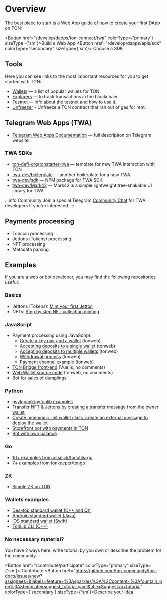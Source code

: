 
# Overview

The best place to start is a Web App guide of how to create your first DApp on TON:

<Button href="/develop/dapps/ton-connect/twa" colorType={'primary'} sizeType={'sm'}>Build a Web App</Button>
<Button href="/develop/dapps/apis/sdk"
colorType="secondary" sizeType={'sm'}>
Choose a SDK
</Button>

## Tools

Here you can see links to the most important resources for you to get started with TON:

- [Wallets](/participate/wallets/apps) — a list of popular wallets for TON.
- [Explorers](/participate/explorers) — to track transactions in the blockchain.
- [Testnet](/develop/smart-contracts/environment/testnet.md) — info about the testnet and how to use it.
- [Unfreezer](https://unfreezer.ton.org/) - Unfreeze a TON contract that ran out of gas for rent.


## Telegram Web Apps (TWA)

- [Telegram Web Apps Documentation](https://core.telegram.org/bots/webapps) — full description on Telegram website.

### TWA SDKs

- [ton-defi-org/tonstarter-twa](https://github.com/ton-defi-org/tonstarter-twa) — template for new TWA interaction with TON
- [twa-dev/boilerplate](https://github.com/twa-dev/Boilerplate) — another boilerplate for a new TWA.
- [twa-dev/sdk](https://github.com/twa-dev/sdk) — NPM package for TWA SDK
- [twa-dev/Mark42](https://github.com/twa-dev/Mark42) — Mark42 is a simple lightweight tree-shakable UI library for TWA

:::info Community
Join a special Telegram [Community Chat](https://t.me/+1mQMqTopB1FkNjIy) for TWA developers if you're interested.
:::


## Payments processing

* Toncoin processing
* Jettons (Tokens) processing
* NFT processing
* Metadata parsing

## Examples

If you are a web or bot developer, you may find the following repositories useful:

### Basics

* Jettons (Tokens): [Mint your first Jetton](/develop/dapps/tutorials/jetton-minter)
* NFTs: [Step by step NFT collection minting](/develop/dapps/tutorials/collection-minting)


### JavaScript

* Payment processing using JavaScript:
  * [Create a key pair and a wallet](https://github.com/toncenter/examples/blob/main/common.js) (tonweb)
  * [Accepting deposits to a single wallet](https://github.com/toncenter/examples/blob/main/deposits-single-wallet.js) (tonweb)
  * [Accepting deposits to multiple wallets](https://github.com/toncenter/examples/blob/main/deposits.js) (tonweb)
  * [Withdrawal process](https://github.com/toncenter/examples/blob/main/withdrawals.js) (tonweb)
  * [Payment channel example](https://github.com/toncenter/payment-channels-example/blob/main/index.js) (tonweb)
* [TON Bridge front-end](https://github.com/ton-blockchain/bridge) (Vue.js, no comments)
* [Web Wallet source code](https://github.com/toncenter/ton-wallet) (tonweb, no comments)
* [Bot for sales of dumplings](/develop/dapps/tutorials/accept-payments-in-a-telegram-bot-js)


### Python

- [psylopank/pytonlib examples](https://github.com/psylopunk/pytonlib/tree/main/examples)
- [Transfer NFT & Jettons by creating a transfer message from the owner wallet](https://github.com/tonfactory/tonsdk#transfer-nft--jettons-by-creating-a-transfer-message-from-an-owner-wallet)
- [Create mnemonic, init wallet class, create an external message to deploy the wallet](https://github.com/tonfactory/tonsdk#create-mnemonic-init-wallet-class-create-external-message-to-deploy-the-wallet)
- [Storefront bot with payments in TON](/develop/dapps/tutorials/accept-payments-in-a-telegram-bot)
- [Bot with own balance](/develop/dapps/tutorials/accept-payments-in-a-telegram-bot-2)

### Go

- [10+ examples from xssnick/tonutils-go](https://github.com/xssnick/tonutils-go/tree/master/example)
- [7+ examples from tonkeeper/tongo](https://github.com/tonkeeper/tongo/tree/master/example)

### ZK

* [Simple ZK on TON](/develop/dapps/tutorials/simple-zk-on-ton)

### Wallets examples

- [Desktop standard wallet (C++ and Qt)](https://github.com/ton-blockchain/wallet-desktop)
- [Android standard wallet (Java)](https://github.com/ton-blockchain/wallet-android)
- [iOS standard wallet (Swift)](https://github.com/ton-blockchain/wallet-ios)
- [TonLib CLI (C++)](https://github.com/ton-blockchain/ton/blob/master/tonlib/tonlib/tonlib-cli.cpp)

### No necessary material?

You have 2 ways here: write tutorial by you own or describe the problem for the community.

<Button href="/contribute/participate"
        colorType="primary" sizeType={'sm'}>
  Contribute
</Button>
<Button href="https://github.com/ton-community/ton-docs/issues/new?assignees=&labels=feature+%3Asparkles%3A%2Ccontent+%3Afountain_pen%3A&template=suggest_tutorial.yaml&title=Suggest+a+tutorial" colorType={'secondary'} sizeType={'sm'}>Describe your idea</Button>
